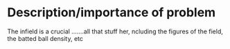 # Description/importance of problem

The infield is a crucial .......all that stuff her, ncluding the figures of the field, the batted ball density, etc 
